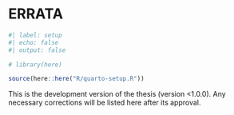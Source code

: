 <!-- %:::% .common h1 begin %:::% -->
# ERRATA {.unnumbered}
<!-- %:::% .common h1 end %:::% -->

```r
#| label: setup
#| echo: false
#| output: false

# library(here)

source(here::here("R/quarto-setup.R"))
```

<!-- %:::% errata body begin %:::% -->
This is the development version of the thesis (version <1.0.0). Any necessary corrections will be listed here after its approval.
<!-- %:::% errata body end %:::% -->
